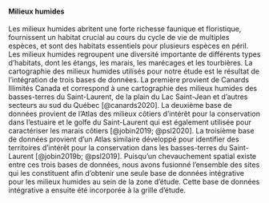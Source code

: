 #### Milieux humides

Les milieux humides abritent une forte richesse faunique et floristique, fournissent un habitat crucial au cours du cycle de vie de multiples espèces, et sont des habitats essentiels pour plusieurs espèces en péril. Les milieux humides regroupent une diversité importante de différents types d'habitats, dont les étangs, les marais, les marécages et les tourbières. La cartographie des milieux humides utilisés pour notre étude est le résultat de l'intégration de trois bases de données. La première provient de Canards Illimités Canada et correspond à une cartographie des milieux humides des basses-terres du Saint-Laurent, de la plain du Lac Saint-Jean et d'autres secteurs au sud du Québec [@canards2020]. La deuxième base de données provient de l'Atlas des milieux côtiers d’intérêt pour la conservation dans l’estuaire et le golfe du Saint-Laurent qui est également utilisée pour caractériser les marais côtiers [@jobin2019; @psl2020]. La troisième base de données provient d'un Atlas similaire développé pour identifier des territoires d'intérêt pour la conservation dans les basses-terres du Saint-Laurent [@jobin2019b; @psl2019]. Puisqu'un chevauchement spatial existe entre ces trois bases de données, nous avons fusionné l'ensemble des sites qui les constituent afin d'obtenir une seule base de données intégrative pour les milieux humides au sein de la zone d'étude. Cette base de données intégrative a ensuite été incorporée à la grille d'étude.
